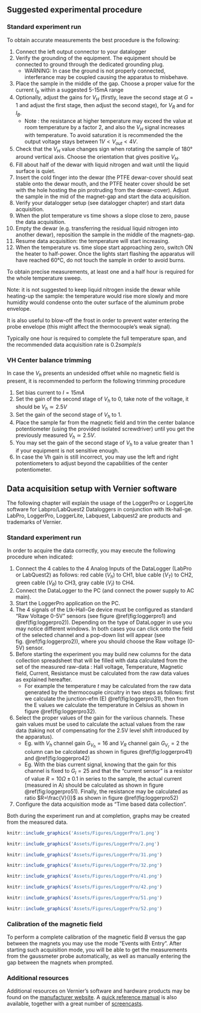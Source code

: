\clearpage 



## Suggested experimental procedure 

### Standard experiment run

To obtain accurate measurements the best procedure is the following:


1. Connect the left output connector to your datalogger
1. Verify the grounding of the equipment. The equipment should be connected to ground through the dedicated grounding plug. 
    * WARNING: In case the ground is not properly connected, interferance may be coupled causing the apparatus to misbehave. 
1. Place the sample in the middle of the gap. Choose a proper value for the current $I_b$ within a suggested 5-15mA range
1. Optionally, adjust the gains for $V_H$ (firstly, leave the second stage at $G=1$ and adjust the first stage, then adjust the second stage), for $V_R$ and for $I_B$. 
    * Note : the resistance at higher temperature may exceed the value at room temperature by a factor 2, and also the $V_H$ signal increases with temperature. To avoid saturation it is recommended the the output voltage stays between $1V<V_{out}<4V$.
1. Check that the $V_H$ value changes sign when rotating the sample of 180° around vertical axis. Choose the orientation that gives positive $V_H$.
1. Fill about half of the dewar with liquid nitrogen and wait until the liquid surface is quiet.
1. Insert the cold finger into the dewar (the PTFE dewar-cover should seat stable onto the dewar mouth, and the PTFE heater cover should be set with the hole hosting the pin protruding from the dewar-cover). Adjust the sample in the mid of the magnet-gap and start the data acquisition.
1. Verify your datalogger setup (see datalogger chapter) and start data acquisition.
1. When the plot temperature vs time shows a slope close to zero, pause the data acquisition.
1. Empty the dewar (e.g. transferring the residual liquid nitrogen into another dewar), reposition the sample in the middle of the magnets-gap.
1. Resume data acquisition: the temperature will start increasing.
1. When the temperature vs. time slope start approaching zero, switch ON the heater to half-power. Once the lights start flashing the apparatus will have reached 60°C, do not touch the sample in order to avoid burns.

To obtain precise measurements, at least one and a half hour is required for the whole temperature sweep. 

Note: it is not suggested to keep liquid nitrogen inside the dewar while heating-up the sample: the temperature would rise more slowly and more humidity would condense onto the outer surface of the aluminum probe envelope. 

It is also useful to blow-off the frost in order to prevent water entering the probe envelope (this might affect the thermocouple's weak signal).

Typically one hour is required to complete the full temperature span, and the recommended data acquisition rate is $0.2 sample/s$

### VH Center balance trimming

In case the $V_h$ presents an undesided offset while no magnetic field is present, it is recommended to perform the following trimming procedure

1. Set bias current to $I=15mA$
1. Set the gain of the second stage of $V_h$ to 0, take note of the voltage, it should be $V_h\simeq2.5V$
1. Set the gain of the second stage of $V_h$ to 1. 
1. Place the sample far from the magnetic field and trim the center balance potentiometer (using the provided isolated screwdriver) until you get the previously measured $V_h\simeq2.5V$.
  1. You may set the gain of the second stage of $V_h$ to a value greater than 1 if your equipment is not sensitive enough.
  1. In case the Vh gain is still incorrect, you may use the left and right potentiometers to adjust beyond the capabilities of the center potentiometer.

## Data acquisition setup with Vernier software

The following chapter will explain the usage of the LoggerPro or LoggerLite software for Labpro/LabQuest2 Dataloggers in conjunction with ltk-hall-ge.
LabPro, LoggerPro, LoggerLite, Labquest, Labquest2 are products and trademarks of Vernier.

### Standard experiment run

In order to acquire the data correctly, you may execute the following procedure when indicated:

1. Connect the 4 cables to the 4 Analog Inputs of the DataLogger (LabPro or LabQuest2) as follows: red cable ($V_h$) to CH1, blue cable ($V_T$) to CH2, green cable ($V_R$) to CH3, gray cable ($V_I$) to CH4.
1. Connect the DataLogger to the PC (and connect the power supply to AC main). 
1. Start the LoggerPro application on the PC. 
1. The 4 signals of the Ltk-Hall-Ge device must be configured as standard “Raw Voltage 0-5V” sensors (see figure \@ref(fig:loggerpro1) and \@ref(fig:loggerpro2)). Depending on the type of DataLogger in use you may notice different windows. In both cases you can click onto the field of the selected channel and a pop-down list will appear (see fig. \@ref(fig:loggerpro2)), where you should choose the Raw voltage (0-5V) sensor.  
1. Before starting the experiment you may build new columns for the data collection spreadsheet that will be filled with data calculated from the set of the measured raw-data : Hall voltage, Temperature, Magnetic field, Current, Resistance must be calculated from the raw data values as explained hereafter. 
    * For example the temperature $t$ may be calculated from the raw data generated by the thermocouple circuitry in two steps as follows: first we calculate the junction-efm (E) \@ref(fig:loggerpro31), then from the E values we calculate the temperature in Celsius as shown in figure \@ref(fig:loggerpro32).
1. Select the proper values of the gain for the variious channels. These gain values must be used to calculate the actual values from the raw data (taking not of compensating for the 2.5V level shift introduced by the apparatus).
    * Eg. with $V_h$ channel gain $G_{V_h}=16$ and $V_R$ channel gain $G_{V_r}=2$ the column can be calcolated as shown in figures \@ref(fig:loggerpro41) and \@ref(fig:loggerpro42)
    * Eg. With the bias current signal, knowing that the gain for this channel is fixed to $G_{I}=25$ and that the "current sensor" is a resistor of value $R=10\Omega\pm0.1%$ in series to the sample, the actual current (measured in A) should be calculated as shown in figure  \@ref(fig:loggerpro51). Finally, the resistance may be calculated as ratio $R=\frac{V}{I}$ as shown in figure \@ref(fig:loggerpro52)
1. Configure the data acquisition mode as "Time based data collection".

Both during the experiment run and at completion, graphs may be created from the measured data.


```r
knitr::include_graphics('Assets/Figures/LoggerPro/1.png')
```
```r
knitr::include_graphics('Assets/Figures/LoggerPro/2.png')
```
```r
knitr::include_graphics('Assets/Figures/LoggerPro/31.png')
```
```r
knitr::include_graphics('Assets/Figures/LoggerPro/32.png')
```
```r
knitr::include_graphics('Assets/Figures/LoggerPro/41.png')
```
```r
knitr::include_graphics('Assets/Figures/LoggerPro/42.png')
```
```r
knitr::include_graphics('Assets/Figures/LoggerPro/51.png')
```
```r
knitr::include_graphics('Assets/Figures/LoggerPro/52.png')
```

### Calibration of the magnetic field 

To perform a complete calibration of the magnetic field $B$ versus the gap between the magnets you may use the mode "Events with Entry". After starting such acquisition mode, you will be able to get the measurements from the gaussmeter probe automatically, as well as manually entering the gap between the magnets when prompted.

### Additional resources

Additional resources on Vernier's software and hardware products may be found on the [manufacturer website](https://www.vernier.com).
A [quick reference manual](http://www2.vernier.com/manuals/LP3QuickRefManual.pdf) is also available, together with a great number of [screencasts](https://www.vernier.com/products/software/lp/).


